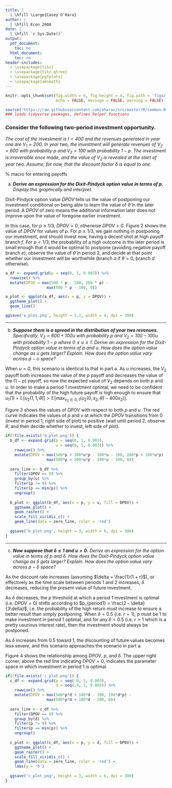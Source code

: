 ```yaml
---
title: | 
  | \hfill \Large{Casey O'Hara}
author: |
  | \hfill Econ 260A
date: |
  | \hfill `r Sys.Date()`
output:
  pdf_document:
    toc: no
  html_document:
    toc: no
header-includes: 
  - \usepackage{tikz}
  - \usepackage{tikz-qtree}
  - \usepackage{pgfplots}
  - \usepackage{amsmath}
---
```


``` r

knitr::opts_chunk$set(fig.width = 6, fig.height = 4, fig.path = 'figs/',
                      echo = FALSE, message = FALSE, warning = FALSE)

source('https://raw.githubusercontent.com/oharac/src/master/R/common.R')
### loads tidyverse packages, defines helper functions

```

\newcommand{\EE}{\mathbb{E}}
\newcommand{\eps}{\varepsilon}

### Consider the following two-period investment opportunity. 

_The cost of the investment is $I = 400$ and the revenues generated in year 
one are $V_1 = 200$. In year two, the investment will generate revenues of 
$V_2 = 600$ with probability $p$ and $V_2 = 100$ with probability $1 - p$.
The investment is irreversible once made, and the value of $V_2$ is revealed 
at the start of year two. Assume, for now, that the discount factor $\delta$
is equal to one._

\tikzset{
  % Two node styles for game trees: solid and hollow
  solid node/.style={circle,draw,inner sep=2,fill=black},
  hollow node/.style={circle,draw,inner sep=2},
  empty node/.style={circle,draw,inner sep=0,fill=black}
}

% macro for entering payoffs
\newcommand\payoff[1]{
  $\begin{pmatrix} #1 \end{pmatrix}$
}

\begin{figure}[!h]
  \centering
  \begin{tikzpicture}
    [every level 0 node/.style={draw,solid node},
     every level 1 node/.style={draw,solid node},
     every level 2 node/.style={draw,solid node},
     every level 3 node/.style={draw, solid node},
     grow=right,
     level distance=1.1in,
     sibling distance=.1in,
     edge from parent path={(\tikzparentnode) -- (\tikzchildnode)}]
    \tikzstyle{edge from parent}=[draw,black,very thick]
    
  \Tree [.\node[label=left:{{}}]{};  
          \edge node [red, sloped, below] {I = -400}; 
            [.\node[label=below left:{{$V_1(1) = +200$}}]{};
              \edge node [sloped, below] {$p$}; 
                [.\node [label=below:  {}, style={draw,empty node}] {}; 
                \edge node [red, sloped, below] {I = -0}; 
                  [.\node [label=right:{{f: $V_2(1, 1, 1) = +600$}}] {}; ]]
              \edge node [sloped, above] {$(1-p)$}; 
                [.\node [label=right:{{}}, style={draw,empty node}] {};  
                  \edge node [red, sloped, below] {I = -0}; 
                  [.\node [label=right:{{e: $V_2(1, 1, 0) = +100$}}] {}; ]]
            ] 
          \edge node [blue, sloped, above] {not I}; 
            [.\node[label=above left:{{$V_1(0) = +0$}}]{};
              \edge node [sloped, above] {$p$}; 
                [.\node [label=left:  {}] {}; 
                \edge node [red, sloped, below] {I = -400}; 
                  [.\node [label=right:{{d: $V_2(0, 1, 1) = +600$}}] {}; ]
                \edge node [blue, sloped, above] {not I}; 
                  [.\node [label=right:{{c: $V_2(0, 0, 1) = +0$}}] {}; ]]
              \edge node [sloped, above] {$(1-p)$}; 
                [.\node [label=right:{{}}] {};  
                  \edge node [red, sloped, below] {I = -400}; 
                  [.\node [label=right:{{b: $V_2(0, 1, 0) = +100$}}] {}; ]
                \edge node [blue, sloped, above] {not I}; 
                  [.\node [label=right:{{a: $V_2(0, 0, 0) = +0$}}] {}; ]]
            ] 
          ]]
  \end{tikzpicture}
  \caption{Structure of two-period investment opportunity}
\end{figure}

a.  ___Derive an expression for the Dixit-Pindyck option value in terms of $p$.___
    _Display this graphically and interpret._

\begin{align*}
  DPOV &= \max\{V^l(1), V^l(0)\} - \max\{V^n(1), V^n(0)\}\\
    &\text{where:}\\
  V^l(1) &= V^p(1) = V^n(1) = u_1(1) + \EE [u_2(1, 1, \tilde\theta)]\\
    &= -400 + 200 + 600p + 100 (1-p) = 500p - 100\\
  V^l(0) &= u_1(0) + \EE [\max_{x_2 \in 0, 1} (u_2(0, x_2, \tilde\theta) - 400 x_2)]\\
    &= 0 + (600 - 400)p + (0 - 0)(1 - p) = 200p\\
  V^n(0) &= 0\\
  \Longrightarrow DPOV &= \max\{500p - 100, 200p\} - \max\{500p - 100, 0\}\\
  \Longrightarrow DPOV &= 
    \begin{cases}
      0                              &\text{for } p \geq 1/3\\
      300 - 500p \hspace{6pt} (> 0)  &\text{for } 0.2 < p < 1/3\\
      200p                           &\text{for } p \leq 0.2
    \end{cases}
\end{align*}

Dixit-Pindyck option value $DPOV$ tells us the value of postponing our investment conditional on being able to learn the value of $\tilde\theta$ in the later period.  A $DPOV$ of zero means the additional information later does not improve upon the value of foregone earlier investment.

In this case, for $p \geq 1/3$, $DPOV = 0$, otherwise $DPOV > 0$.  Figure 2 shows the value of $DPOV$ for values of $p$.  For $p \geq 1/3$, we gain nothing in postponing our investment, and should invest now, having a decent shot at high payoff branch _f_.  For $p < 1/3$, the probability of a high outcome in the later period is small enough that it would be optimal to postpone (avoiding negative payoff branch _e_), observe the value of $\tilde \theta$ in period 2, and decide at that point whether our investment will be worthwhile (branch _a_ if $\tilde \theta=0$, branch _d_ otherwise). 
``` r

a_df <- expand.grid(p = seq(0, 1, 0.003)) %>%
  rowwise() %>%
  mutate(DPOV = max(500 * p - 100, 200 * p) -
                  max(500 * p - 100, 0))

a_plot <- ggplot(a_df, aes(x = p, y = DPOV)) +
  ggtheme_plot() +
  geom_line()

ggsave('a_plot.png', height = 1.2, width = 4, dpi = 300)

```

  \begin{figure}[h!]
    \centering
    \includegraphics[width=\linewidth]{a_plot.png}
    \caption{Variation of Dixit-Pindyck value option with $p$}
  \end{figure}

-----

\newpage

b.  ___Suppose there is a spread in the distribution of year two revenues.___
    _Specifically, $V_2 = 600 + 100u$ with probability $p$ and $V_2 = 100 - 100u$ 
    with probability $1 - p$ where $0 \leq u \leq 1$.
    Derive an expression for the Dixit-Pindyck option value in terms of $p$ and 
    $u$. How does the option value change as $u$ gets larger? Explain. 
    How does the option value vary across $p - u$ space?_

\begin{align*}
  DPOV &= \max\{V^l(1), V^l(0)\} - \max\{V^n(1), V^n(0)\}\\
    &\text{where:}\\
  V^l(1) &= u_1(1) + \EE [u_2(1, 1, \tilde\theta)]\\
    &= -400 + 200 + (600 + 100u) p + (100 - 100u) (1-p)\\
    &= 500p - 100 + 200up - 100u\\
  V^l(0) &= u_1(0) + \EE [\max_{x_2 \in 0, 1} (u_2(0, x_2, \tilde\theta) - 400 x_2)]\\
    &= 0 + ((600 + 100u) - 400) p = 200p + 100up\\
  V^n(0) &= 0\\
  \Longrightarrow DPOV &= \max\{500p + 200up - 100u - 100, 200p + 100up\}\\
    &\hspace{12pt} - \max\{500p + 200up - 100u - 100, 0\}\\
  \Longrightarrow DPOV &=
    \begin{cases}
      0                &\text{for } p \geq \frac{u + 1}{u + 3}\\
      200p + 100up     &\text{for } p \leq \frac{u + 1}{2u + 5}\\
      300 - 500p + 200u - 200up \hspace{6pt} (> 0)  &\text{else}
    \end{cases}
\end{align*}

When $u = 0$, this scenario is identical to that in part a.  As $u$ increases, the $V_2$ payoff both increases the value of the $p$ payoff and decreases the value of the $(1-p)$ payoff, so now the expected value of $V_2$ depends on both $p$ and $u$.  In order to make a period 1 investment optimal, we need to be confident that the probability of the high future payoff is high enough to ensure that $u_1(1) + \EE[u_2(1, 1, \tilde\theta)] > \EE[\max_{x_2 \in 0, 1} (u_2(0, x_2, \tilde\theta) - 400 x_2)]$.

Figure 3 shows the values of $DPOV$ with respect to both $p$ and $u$.  The red curve indicates the values of $p$ and $v$ at which the $DPOV$ transitions from 0 (invest in period 1, right side of plot) to positive (wait until period 2, observe $\tilde\theta$, and then decide whether to invest, left side of plot).


``` r

if(!file.exists('b_plot.png')) {
  b_df <- expand.grid(p = seq(0, 1, 0.003),
                      u = seq(0, 1, 0.003)) %>%
    rowwise() %>%
    mutate(DPOV = max(500*p + 200*u*p - 100*u - 100, 200*p + 100*u*p) -
                  max(500*p + 200*u*p - 100*u - 100, 0))
  
  zero_line <- b_df %>%
    filter(DPOV == 0) %>%
    group_by(u) %>%
    filter(p != 0) %>%
    filter(p == min(p)) %>%
    ungroup()
  
  b_plot <- ggplot(b_df, aes(x = p, y = u, fill = DPOV)) +
    ggtheme_plot() +
    geom_raster() +
    scale_fill_viridis_c() +
    geom_line(data = zero_line, color = 'red')
  
  ggsave('b_plot.png', height = 3, width = 6, dpi = 300)
}
```

  \begin{figure}[h!]
    \centering
    \includegraphics[width=\linewidth]{b_plot.png}
    \caption{Variation of Dixit-Pindyck value option with $p$ and $u$}
  \end{figure}


-----

\newpage

c.  ___Now suppose that $\delta \leq 1$ and $u = 0$.___ _Derive an expression for the 
    option value in terms of $p$ and $\delta$. How does the Dixit-Pindyck option 
    value change as $\delta$ gets larger? Explain. 
    How does the option value vary across $p - \delta$ space?_

\begin{align*}
  DPOV &= \max\{V^l(1), V^l(0)\} - \max\{V^n(1), V^n(0)\}\\
    &\text{where:}\\
  V^l(1) &= V^p(1) = V^n(1) = u_1(1) + \delta \EE [u_2(1, 1, \tilde\theta)]\\
    &= -400 + 200 + \delta[600p + 100 (1-p)] = 500p\delta + 100\delta - 200\\
  V^l(0) &= u_1(0) + \delta \EE [\max_{x_2 \in 0, 1} (u_2(0, x_2, \tilde\theta) - 400 x_2)]\\
    &= 0 + \delta(600 - 400)p = 200\delta p\\
  V^n(0) &= 0\\
  \Longrightarrow DPOV &= \max\{500p\delta + 100\delta - 200, 200\delta p\} - 
      \max\{500p\delta + 100\delta - 200, 0\}\\
  \Longrightarrow DPOV &= 
    \begin{cases}
      0              &\text{for } p \geq \frac{2 - \delta}{3\delta}\\
      200\delta      &\text{for } p \leq \frac{2 - \delta}{5\delta}\\
      200 - 500\delta p + 100\delta  \hspace{6pt} (> 0)  &\text{else }
    \end{cases}
\end{align*}

As the discount rate increases (assuming $\delta = \frac{1}{1 + r}$), or effectively as the time scale between periods 1 and 2 increases, $\delta$ decreases, reducing the present value of future investment.  

As $\delta$ decreases, the $p$ threshold at which a period 1 investment is optimal (i.e. $DPOV = 0$) shifts according to $p_{period1} = \frac{2 - \delta}{3\delta}$, i.e. the probability of the high return must increase to ensure a better result than simply postponing.  When $\delta = 0.5$ (i.e. $r = 1$), $p$ must be 1 to make investment in period 1 optimal, and for any $\delta < 0.5$ (i.e. $r > 1$ which is a pretty usurious interest rate), then the investment should always be postponed.  

As $\delta$ increases from 0.5 toward 1, the discounting of future values becomes less severe, and this scenario approaches the scenario in part a.  

Figure 4 shows the relationship among $DPOV$, $p$, and $\delta$.  The upper right corner, above the red line indicating $DPOV = 0$, indicates the parameter space in which investment in period 1 is optimal.

``` r

if(!file.exists('c_plot.png')) {
  c_df <- expand.grid(p = seq( 0, 1, 0.003),
                      d = seq(.4, 1, 0.003)) %>%
    rowwise() %>%
    mutate(DPOV = max(500*p*d + 100*d - 200, 200*d*p) -
                  max(500*p*d + 100*d - 200, 0))
  
  zero_line <- c_df %>%
    filter(DPOV == 0) %>%
    group_by(d) %>%
    filter(p != 0) %>%
    filter(p == min(p)) %>%
    ungroup()
  
  c_plot <- ggplot(c_df, aes(x = p, y = d, fill = DPOV)) +
    ggtheme_plot() +
    geom_raster() +
    scale_fill_viridis_c() +
    geom_line(data = zero_line, color = 'red') +
    labs(y = 'δ')
  
  ggsave('c_plot.png', height = 3, width = 6, dpi = 300)
}
```

  \begin{figure}[h!]
    \centering
    \includegraphics[width=\linewidth]{c_plot.png}
    \caption{Variation of Dixit-Pindyck value option with $p$ and $\delta$}
  \end{figure}
